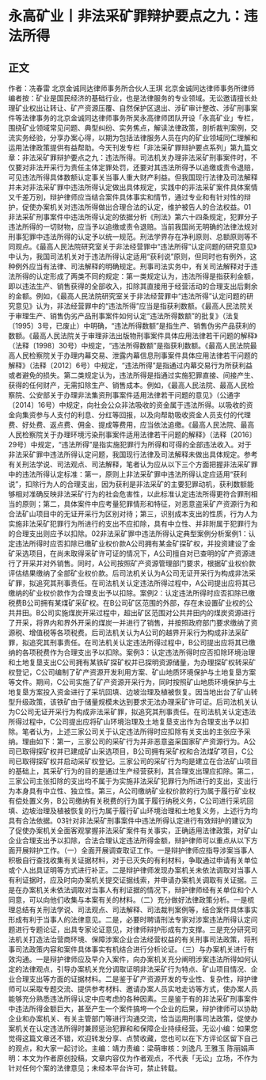 # 永高矿业丨非法采矿罪辩护要点之九：违法所得
## 正文
作者：冼春雷 北京金诚同达律师事务所合伙人王琪 北京金诚同达律师事务所律师编者按：矿业是国民经济的基础行业，也是法律服务的专业领域。无讼邀请擅长处理矿业权出让转让、矿产资源压覆、自然保护区退出、涉矿审计整改、涉矿刑事案件等法律事务的北京金诚同达律师事务所吴永高律师团队开设「永高矿业」专栏，围绕矿业领域常见问题、典型纠纷、实务焦点，解读法律政策，剖析裁判案例，交流实务经验，分享办案心得，以期为包括法律服务人员在内的矿业领域同仁理解和运用法律政策提供有益帮助。今天刊发专栏「非法采矿罪辩护要点系列」第九篇文章：非法采矿罪辩护要点之九：违法所得。司法机关办理非法采矿刑事案件时，不仅要对非法开采行为责任主体定罪处罚，还要对其违法所得予以追缴或责令退赔，可见违法所得具体数额认定事关当事人重大财产利益。但我国现行法律及司法解释并未对非法采矿罪中违法所得认定做出具体规定，实践中的非法采矿案件具体案情又千差万别，辩护律师应当结合案件具体事实和情节，通过专业和有针对性的辩护，促使办案机关对违法所得做出合理合法的认定，维护被告人的合法权益。01非法采矿刑事案件中违法所得认定的依据分析《刑法》第六十四条规定，犯罪分子违法所得的一切财物，应当予以追缴或责令退赔。当前我国尚无明确的法律法规对刑事犯罪中违法所得的认定予以统一规范。刑法学界存在净利原则、总额原则等不同观点。《最高人民法院研究室关于非法经营罪中“违法所得”认定问题的研究意见》中认为，我国司法机关对于违法所得认定适用“获利说”原则，但同时也有例外，这种例外应当有法律、司法解释的明确规定。刑事司法实务中，有关司法解释对于违法所得的认定形成了两类不同的规定：第一类规定认为，违法所得是指获利金额，即以违法生产、销售获得的全部收入，扣除其直接用于经营活动的合理支出后剩余的金额。例如，《最高人民法院研究室关于非法经营罪中“违法所得”认定问题的研究意见》认为，非法经营罪中的“违法所得”应当是指获利数额。《最高人民法院关于审理生产、销售伪劣产品刑事案件如何认定“违法所得数额”的批复》（法复〔1995〕3号，已废止）中明确，“违法所得数额”是指生产、销售伪劣产品获利的数额。《最高人民法院关于审理非法出版物刑事案件具体应用法律若干问题的解释》（法释〔1998〕30号）中规定，“违法所得数额”是指获利数额。《最高人民法院最高人民检察院关于办理内幕交易、泄露内幕信息刑事案件具体应用法律若干问题的解释》（法释〔2012〕6号）中规定，“违法所得”是指通过内幕交易行为所获利益或者避免的损失。第二类规定认为，违法所得是指通过实施犯罪直接、间接产生、获得的任何财产，无需扣除生产、销售成本。例如，《最高人民法院、最高人民检察院、公安部关于办理非法集资刑事案件适用法律若干问题的意见》（公通字〔2014〕16号）中规定，向社会公众非法吸收的资金属于违法所得。以吸收的资金向集资参与人支付的利息、分红等回报，以及向帮助吸收资金人员支付的代理费、好处费、返点费、佣金、提成等费用，应当依法追缴。《最高人民法院、最高人民检察院关于办理环境污染刑事案件适用法律若干问题的解释》（法释〔2016〕29号）中规定，“违法所得”是指实施犯罪行为所得和可得的全部违法收入。对于非法采矿罪中违法所得认定问题，我国现行法律及司法解释未做出具体规定。参考有关刑法学说、司法观点、司法解释，笔者认为应从以下三个方面把握非法采矿罪中的违法所得认定标准：第一，原则上非法采矿罪中违法所得认定应适用“获利说”，扣除行为人的合理支出，因为获利是非法采矿的主要犯罪动机，获利数额能够相对准确反映非法采矿行为的社会危害性，以此标准认定违法所得更符合罪刑相当的原则；第二，具体案件中应考量犯罪情形和特征，对恶意盗采矿产资源行为和合法矿山项目中的无证开采行为区别对待；第三，识别成本支出的性质，行为人为实施非法采矿犯罪行为所进行的支出不应扣除，具有中立性、并非附属于犯罪行为的合理支出则应予以扣除。02非法采矿罪中违法所得认定典型案例分析案例1：认定违法所得时应否扣除已缴矿业权价款A公司拥有某金矿探矿权，并投资建设了金矿采选项目，在尚未取得采矿许可证的情况下，A公司擅自对已查明的矿产资源进行了开采并对外销售。同时，A公司按照矿产资源管理部门要求，根据矿业权价款评估结果缴纳了全部矿业权价款。后司法机关认为A公司无证开采行为构成非法采矿罪，拟追究其刑事责任。在司法机关认定违法所得过程中，A公司提出应将其已缴纳的矿业权价款作为合理支出予以扣除。案例2：认定违法所得时应否扣除已缴税费B公司拥有某煤矿采矿权。在B公司矿区范围的外部，存在未设置矿业权的公共井田。B公司实施煤炭开采过程中，超出矿区范围对公共井田内的煤炭资源进行了开采，将界内和界外开采的煤炭一并进行了销售，并按照政府部门要求缴纳了资源税、增值税等各项税费。后司法机关认为A公司的越界开采行为构成非法采矿罪，拟追究其刑事责任。在司法机关认定违法所得过程中，B公司提出应将其已缴纳的各项税费作为合理支出予以扣除。案例3：认定违法所得时应否扣除环境治理和土地复垦支出C公司拥有某铁矿探矿权并已探明资源储量，为办理探矿权转采矿权登记，C公司编制了矿产资源开发利用方案、矿山地质环境保护与土地复垦方案等文件。期间，C公司实施了矿产资源开采行为，同时按照矿山地质环境保护与土地复垦方案投入资金进行了采坑回填、边坡治理及植被恢复。因当地出台了矿山转型升级政策，该铁矿由于储量规模未达到要求无法办理采矿许可证。后司法机关认为C公司无证开采行为构成非法采矿罪，拟追究其刑事责任。在司法机关认定违法所得过程中，C公司提出应将矿山环境治理及土地复垦支出作为合理支出予以扣除。笔者认为，上述三家公司关于认定违法所得时应扣除有关支出的主张应予采纳。理由如下：第一，三家公司的采矿行为并非恶意盗采国家矿产资源行为。A公司已取得探矿权并已建成矿山采选项目，B公司拥有采矿权和合法煤矿项目，C公司已取得探矿权并启动采矿权登记。三家公司的采矿行为均是建立在合法矿山项目的基础上，其采矿行为的目的是通过生产经营获利，其合理支出理应扣除。第二，三家公司主张扣除的支出均不属于为实施非法采矿犯罪行为所进行的支出，支出行为本身具有中立性、独立性。第三，A公司缴纳矿业权价款的行为属于履行矿业权有偿处置义务，B公司缴纳有关税费的行为属于履行纳税义务，C公司进行采坑回填、边坡治理及植被恢复的行为属于履行矿山环境治理和土地复义务，上述行为均具有合法依据。03针对非法采矿刑事案件中违法所得认定进行有效辩护的建议为了促使办案机关全面客观掌握非法采矿案件有关事实，正确适用法律政策，对矿山企业合理支出予以扣除，合法合理认定违法所得金额，辩护律师可以重点从以下方面开展辩护工作。（一）全面开展调查取证工作。一是辩护律师应指导涉案当事人积极自行查找收集有关证据材料，对于已灭失的有利材料，争取通过申请有关单位或个人出具证明等方式进行补正。二是辩护律师发现办案机关未依法调取对当事人有利证据时，应及时向办案机关提交证据线索，并申请办案机关调取有关证据。三是在办案机关未依法调取对当事人有利证据的情况下，辩护律师经有关单位和个人同意，可以向他们收集与本案有关的材料。（二）充分做好法律政策分析。一是梳理总结有关刑法学说、司法观点、司法解释、司法裁判案例等，结合案件具体事实形成有利于当事人的法律意见。二是，必要时聘请刑法专家对涉案违法所得认定问题进行专题论证，出具专家论证意见，对律师辩护形成有力支撑。三是充分研究司法机关打造法治营商环境、保障涉案企业合法经营权益的有关刑事司法政策，将刑事司法政策内容和案件具体事实有机结合进行分析论证。（三）与办案机关进行有效沟通。一是辩护律师应及早介入案件，向办案机关充分阐明涉案违法所得如何认定的法律观点，引导办案机关充分调取证明非法采矿行为特点、矿山项目情况、企业合理支出等方面的证据材料。二是鉴于矿产资源开发的专业性、复杂性，辩护律师可以采取专题交流、提供参考材料、邀请办案人员实地走访等方式，使办案人员能够充分熟悉违法所得认定中应考虑的各种因素。三是鉴于有的非法采矿刑事案件中违法所得金额巨大，甚至产生一个案件搞垮一个企业的后果，辩护律师可以协助企业和办案机关、有关主管部门等进行沟通交流，恰当运用刑事司法政策，促使办案机关在认定违法所得时兼顾惩治犯罪和和保障企业持续经营。无讼小编：如果您觉得这篇文章还不错，欢迎转发分享、点赞收藏，您也可以在下方评论区留下自己的观点，和大家一起讨论。主编：靖力责编：梁萌审核：刘逸凡 王雅玉 陈丽娟声明：本文为作者原创投稿，文章内容仅为作者观点，不代表「无讼」立场，不作为针对任何个案的法律意见；未经本平台许可，禁止转载。